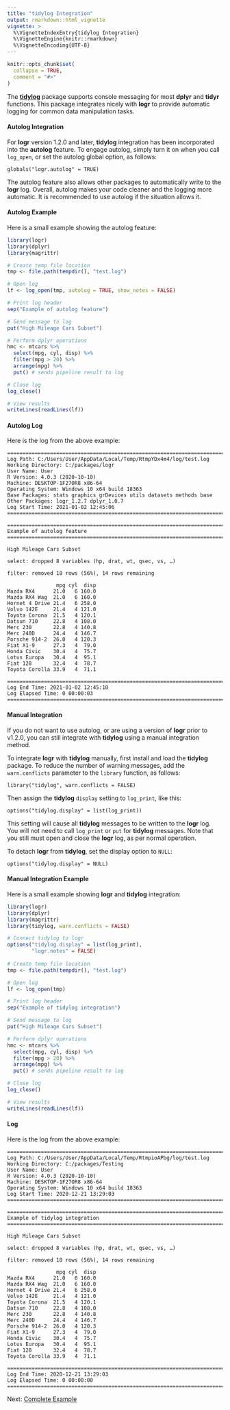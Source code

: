 ```yaml
---
title: "tidylog Integration"
output: rmarkdown::html_vignette
vignette: >
  %\VignetteIndexEntry{tidylog Integration}
  %\VignetteEngine{knitr::rmarkdown}
  %\VignetteEncoding{UTF-8}
---
```


```r
knitr::opts_chunk$set(
  collapse = TRUE,
  comment = "#>"
)
```
The **[tidylog](https://CRAN.R-project.org/package=tidylog)**
package supports console messaging for most **dplyr** and **tidyr** functions.
This package integrates nicely with **logr** to provide automatic logging
for common data manipulation tasks.

#### Autolog Integration

For **logr** version 1.2.0 and later, **tidylog** integration has been 
incorporated into the **autolog** feature.  To engage autolog, simply
turn it on when you call `log_open`, or set the autolog global option, as 
follows:

    globals("logr.autolog" = TRUE)

The autolog feature also allows other packages to
automatically write to the **logr** log.  Overall, autolog makes your
code cleaner and the logging more automatic.  It is recommended to use autolog 
if the situation allows it.

#### Autolog Example
    
Here is a small example showing the autolog feature:

```r
library(logr)
library(dplyr)
library(magrittr)

# Create temp file location
tmp <- file.path(tempdir(), "test.log")

# Open log
lf <- log_open(tmp, autolog = TRUE, show_notes = FALSE)

# Print log header
sep("Example of autolog feature")

# Send message to log
put("High Mileage Cars Subset")

# Perform dplyr operations
hmc <- mtcars %>% 
  select(mpg, cyl, disp) %>% 
  filter(mpg > 20) %>% 
  arrange(mpg) %>% 
  put() # sends pipeline result to log

# Close log
log_close()

# View results
writeLines(readLines(lf))

```

#### Autolog Log

Here is the log from the above example:

```
========================================================================= 
Log Path: C:/Users/User/AppData/Local/Temp/RtmpYDx4m4/log/test.log 
Working Directory: C:/packages/logr 
User Name: User 
R Version: 4.0.3 (2020-10-10) 
Machine: DESKTOP-1F27OR8 x86-64 
Operating System: Windows 10 x64 build 18363 
Base Packages: stats graphics grDevices utils datasets methods base
Other Packages: logr_1.2.7 dplyr_1.0.7 
Log Start Time: 2021-01-02 12:45:06 
========================================================================= 

========================================================================= 
Example of autolog feature
========================================================================= 

High Mileage Cars Subset 

select: dropped 8 variables (hp, drat, wt, qsec, vs, …)

filter: removed 18 rows (56%), 14 rows remaining

                mpg cyl  disp
Mazda RX4      21.0   6 160.0
Mazda RX4 Wag  21.0   6 160.0
Hornet 4 Drive 21.4   6 258.0
Volvo 142E     21.4   4 121.0
Toyota Corona  21.5   4 120.1
Datsun 710     22.8   4 108.0
Merc 230       22.8   4 140.8
Merc 240D      24.4   4 146.7
Porsche 914-2  26.0   4 120.3
Fiat X1-9      27.3   4  79.0
Honda Civic    30.4   4  75.7
Lotus Europa   30.4   4  95.1
Fiat 128       32.4   4  78.7
Toyota Corolla 33.9   4  71.1

========================================================================= 
Log End Time: 2021-01-02 12:45:10 
Log Elapsed Time: 0 00:00:03 
========================================================================= 

```

#### Manual Integration

If you do not want to use autolog, or are using a version of **logr** prior
to v1.2.0, you can still integrate with **tidylog** using a manual integration
method. 

To integrate **logr** with **tidylog** manually, first install
and load the **tidylog** package.  To reduce the number of warning messages,
add the `warn.conflicts` parameter to the `library` function, as follows:

    library("tidylog", warn.conflicts = FALSE)

Then assign the **tidylog** `display` setting to `log_print`, like this:

    options("tidylog.display" = list(log_print))

This setting will cause all **tidylog** messages to be written to the **logr**
log.  You will not need to call `log_print` or `put` for **tidylog** 
messages.  Note that you still must open and close the **logr** log, 
as per normal operation.  

To detach **logr** from **tidylog**, set the display option to `NULL`:

    options("tidylog.display" = NULL)
    
#### Manual Integration Example
    
Here is a small example showing **logr** and **tidylog** integration:

```r
library(logr)
library(dplyr)
library(magrittr)
library(tidylog, warn.conflicts = FALSE)

# Connect tidylog to logr
options("tidylog.display" = list(log_print),
        "logr.notes" = FALSE)
 
# Create temp file location
tmp <- file.path(tempdir(), "test.log")

# Open log
lf <- log_open(tmp)

# Print log header
sep("Example of tidylog integration")

# Send message to log
put("High Mileage Cars Subset")

# Perform dplyr operations
hmc <- mtcars %>% 
  select(mpg, cyl, disp) %>% 
  filter(mpg > 20) %>% 
  arrange(mpg) %>% 
  put() # sends pipeline result to log

# Close log
log_close()

# View results
writeLines(readLines(lf))

```

#### Log

Here is the log from the above example:

```
========================================================================= 
Log Path: C:/Users/User/AppData/Local/Temp/RtmpioAPbg/log/test.log 
Working Directory: C:/packages/Testing 
User Name: User 
R Version: 4.0.3 (2020-10-10) 
Machine: DESKTOP-1F27OR8 x86-64 
Operating System: Windows 10 x64 build 18363 
Log Start Time: 2020-12-21 13:29:03 
========================================================================= 

========================================================================= 
Example of tidylog integration 
========================================================================= 

High Mileage Cars Subset 

select: dropped 8 variables (hp, drat, wt, qsec, vs, …)

filter: removed 18 rows (56%), 14 rows remaining

                mpg cyl  disp
Mazda RX4      21.0   6 160.0
Mazda RX4 Wag  21.0   6 160.0
Hornet 4 Drive 21.4   6 258.0
Volvo 142E     21.4   4 121.0
Toyota Corona  21.5   4 120.1
Datsun 710     22.8   4 108.0
Merc 230       22.8   4 140.8
Merc 240D      24.4   4 146.7
Porsche 914-2  26.0   4 120.3
Fiat X1-9      27.3   4  79.0
Honda Civic    30.4   4  75.7
Lotus Europa   30.4   4  95.1
Fiat 128       32.4   4  78.7
Toyota Corolla 33.9   4  71.1

========================================================================= 
Log End Time: 2020-12-21 13:29:03 
Log Elapsed Time: 0 00:00:00 
========================================================================= 

```

Next: [Complete Example](logr-example1.html)


